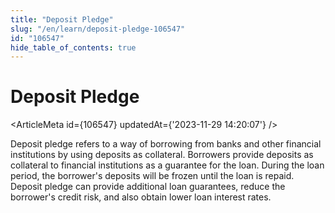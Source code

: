 ```yaml
---
title: "Deposit Pledge"
slug: "/en/learn/deposit-pledge-106547"
id: "106547"
hide_table_of_contents: true
---
```



# Deposit Pledge

<ArticleMeta id={106547} updatedAt={'2023-11-29 14:20:07'} />
<div className='border-solid border-b border-t-0 my-4 border-[var(--ifm-color-gray-300)]' />

Deposit pledge refers to a way of borrowing from banks and other financial institutions by using deposits as collateral. Borrowers provide deposits as collateral to financial institutions as a guarantee for the loan. During the loan period, the borrower's deposits will be frozen until the loan is repaid. Deposit pledge can provide additional loan guarantees, reduce the borrower's credit risk, and also obtain lower loan interest rates.
